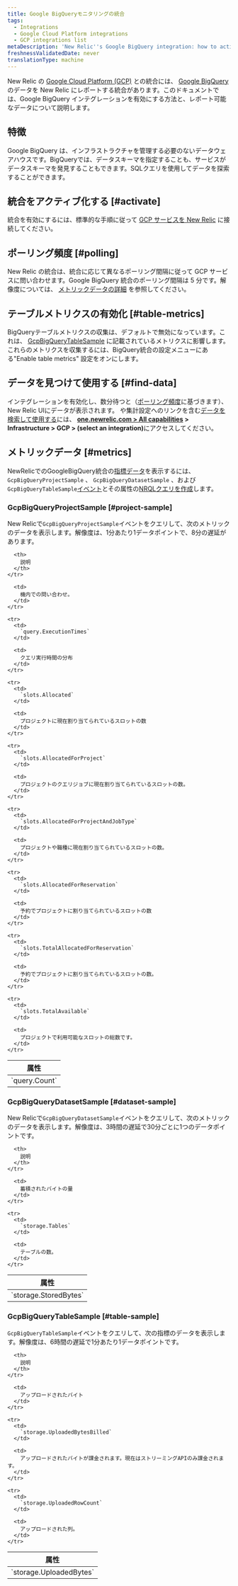 ```yaml
---
title: Google BigQueryモニタリングの統合
tags:
  - Integrations
  - Google Cloud Platform integrations
  - GCP integrations list
metaDescription: 'New Relic''s Google BigQuery integration: how to activate it and what data it reports.'
freshnessValidatedDate: never
translationType: machine
---
```


New Relic の [Google Cloud Platform (GCP)](https://cloud.google.com/) との統合には、 [Google BigQuery](https://cloud.google.com/bigquery/) のデータを New Relic にレポートする統合があります。このドキュメントでは、Google BigQuery インテグレーションを有効にする方法と、レポート可能なデータについて説明します。

## 特徴

Google BigQuery は、インフラストラクチャを管理する必要のないデータウェアハウスです。BigQueryでは、データスキーマを指定することも、サービスがデータスキーマを発見することもできます。SQLクエリを使用してデータを探索することができます。

## 統合をアクティブ化する [#activate]

統合を有効にするには、標準的な手順に従って [GCP サービスを New Relic](/docs/connect-google-cloud-platform-services-infrastructure) に接続してください。

## ポーリング頻度 [#polling]

New Relic の統合は、統合に応じて異なるポーリング間隔に従って GCP サービスに問い合わせます。Google BigQuery 統合のポーリング間隔は 5 分です。解像度については、 [メトリックデータの詳細](#metrics) を参照してください。

## テーブルメトリクスの有効化 [#table-metrics]

BigQueryテーブルメトリクスの収集は、デフォルトで無効になっています。これは、 [GcpBigQueryTableSample](#table-sample) に記載されているメトリクスに影響します。これらのメトリクスを収集するには、BigQuery統合の設定メニューにある&quot;Enable table metrics&quot; 設定をオンにします。

## データを見つけて使用する [#find-data]

インテグレーションを有効化し、数分待つと（[ポーリング頻度](#polling)に基づきます）、 New Relic UIにデータが表示されます。 <InlinePopover type="dashboards" />や集計設定へのリンクを含む[データを検索して使用する](/docs/infrastructure/integrations/find-use-infrastructure-integration-data)には、 <DNT>**[one.newrelic.com &gt; All capabilities](https://one.newrelic.com/all-capabilities) &gt; Infrastructure &gt; GCP &gt; (select an integration)**</DNT>にアクセスしてください。

## メトリックデータ [#metrics]

NewRelicでのGoogleBigQuery統合の[指標データ](/docs/telemetry-data-platform/understand-data/new-relic-data-types/#metrics)を表示するには、 `GcpBigQueryProjectSample` 、 `GcpBigQueryDatasetSample` 、および`GcpBigQueryTableSample`[イベント](/docs/using-new-relic/welcome-new-relic/getting-started/glossary#event)とその属性の[NRQLクエリを作成](/docs/integrations/new-relic-integrations/getting-started/use-integration-data-new-relic-insights#nrql)します。

### GcpBigQueryProjectSample [#project-sample]

New Relicで`GcpBigQueryProjectSample`イベントをクエリして、次のメトリックのデータを表示します。解像度は、1分あたり1データポイントで、8分の遅延があります。

<table>
  <thead>
    <tr>
      <th style={{ width: "300px" }}>
        属性
      </th>

      <th>
        説明
      </th>
    </tr>
  </thead>

  <tbody>
    <tr>
      <td>
        `query.Count`
      </td>

      <td>
        機内での問い合わせ。
      </td>
    </tr>

    <tr>
      <td>
        `query.ExecutionTimes`
      </td>

      <td>
        クエリ実行時間の分布
      </td>
    </tr>

    <tr>
      <td>
        `slots.Allocated`
      </td>

      <td>
        プロジェクトに現在割り当てられているスロットの数
      </td>
    </tr>

    <tr>
      <td>
        `slots.AllocatedForProject`
      </td>

      <td>
        プロジェクトのクエリジョブに現在割り当てられているスロットの数。
      </td>
    </tr>

    <tr>
      <td>
        `slots.AllocatedForProjectAndJobType`
      </td>

      <td>
        プロジェクトや職種に現在割り当てられているスロットの数。
      </td>
    </tr>

    <tr>
      <td>
        `slots.AllocatedForReservation`
      </td>

      <td>
        予約でプロジェクトに割り当てられているスロットの数
      </td>
    </tr>

    <tr>
      <td>
        `slots.TotalAllocatedForReservation`
      </td>

      <td>
        予約でプロジェクトに割り当てられているスロットの数。
      </td>
    </tr>

    <tr>
      <td>
        `slots.TotalAvailable`
      </td>

      <td>
        プロジェクトで利用可能なスロットの総数です。
      </td>
    </tr>
  </tbody>
</table>

### GcpBigQueryDatasetSample [#dataset-sample]

New Relicで`GcpBigQueryDatasetSample`イベントをクエリして、次のメトリックのデータを表示します。解像度は、3時間の遅延で30分ごとに1つのデータポイントです。

<table>
  <thead>
    <tr>
      <th style={{ width: "300px" }}>
        属性
      </th>

      <th>
        説明
      </th>
    </tr>
  </thead>

  <tbody>
    <tr>
      <td>
        `storage.StoredBytes`
      </td>

      <td>
        蓄積されたバイトの量
      </td>
    </tr>

    <tr>
      <td>
        `storage.Tables`
      </td>

      <td>
        テーブルの数。
      </td>
    </tr>
  </tbody>
</table>

### GcpBigQueryTableSample [#table-sample]

`GcpBigQueryTableSample`イベントをクエリして、次の指標のデータを表示します。解像度は、6時間の遅延で1分あたり1データポイントです。

<table>
  <thead>
    <tr>
      <th style={{ width: "300px" }}>
        属性
      </th>

      <th>
        説明
      </th>
    </tr>
  </thead>

  <tbody>
    <tr>
      <td>
        `storage.UploadedBytes`
      </td>

      <td>
        アップロードされたバイト
      </td>
    </tr>

    <tr>
      <td>
        `storage.UploadedBytesBilled`
      </td>

      <td>
        アップロードされたバイトが課金されます。現在はストリーミングAPIのみ課金されます。
      </td>
    </tr>

    <tr>
      <td>
        `storage.UploadedRowCount`
      </td>

      <td>
        アップロードされた列。
      </td>
    </tr>
  </tbody>
</table>